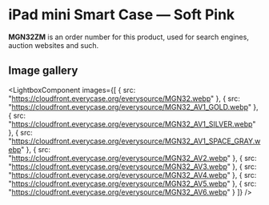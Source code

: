 
# iPad mini Smart Case — Soft Pink

<Callout type='info' emoji='👉🏻'>**MGN32ZM** is an order number for this product, used for search engines, auction websites and such.</Callout>

## Image gallery

<LightboxComponent
    images={[
      {
        src: "https://cloudfront.everycase.org/everysource/MGN32.webp"
      },
      {
        src: "https://cloudfront.everycase.org/everysource/MGN32_AV1_GOLD.webp"
      },
      {
        src: "https://cloudfront.everycase.org/everysource/MGN32_AV1_SILVER.webp"
      },
      {
        src: "https://cloudfront.everycase.org/everysource/MGN32_AV1_SPACE_GRAY.webp"
      },
      {
        src: "https://cloudfront.everycase.org/everysource/MGN32_AV2.webp"
      },
      {
        src: "https://cloudfront.everycase.org/everysource/MGN32_AV3.webp"
      },
      {
        src: "https://cloudfront.everycase.org/everysource/MGN32_AV4.webp"
      },
      {
        src: "https://cloudfront.everycase.org/everysource/MGN32_AV5.webp"
      },
      {
        src: "https://cloudfront.everycase.org/everysource/MGN32_AV6.webp"
      }
    ]}
  />
